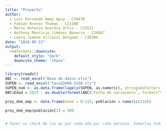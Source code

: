 ```yaml
---
title: "Proyecto"
author: 
  - Luis Fernando Amey Apuy - C20470
  - Fabián Brenes Thomas - C21380
  - Marco Antonio Guardia Ortiz - C23521
  - Anthony Mauricio Jiménez Navarro - C24067
  - Laura Jimena Villacís Delgado - C28386
date: "2024-05-13"
output: 
  rmdformats::downcute:
    default_style: "dark"
    downcute_theme: "chaos"
---
```



```r
library(readxl)
ABC <- read_excel("Base de datos.xlsx")
SUPEN <- read_excel("tavid2000-2150.xls")
SUPEN_num <- as.data.frame(lapply(SUPEN, as.numeric), stringsAsFactors = FALSE)
ABC$Edad = 2023 - as.double(format(ABC$`Fecha de nacimiento`, format="%Y"))
```



```r
proy_dem_emp <- data.frame(edad = 0:115, población = numeric(116))

proy_dem_emp$población[1] = 500


# hacer un check de las qx por cada año por cada persona. Sumarlas todas. Ya entendí la dificultad de este ejercicio


```


